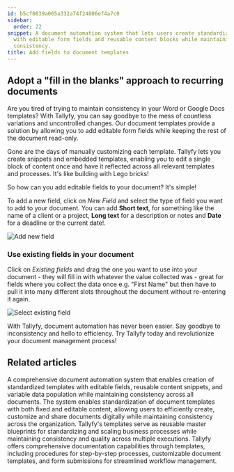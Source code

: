 ```yaml
---
id: b5cf0039a065a332a74f24806ef4a7c0
sidebar:
  order: 22
snippet: A document automation system that lets users create standardized templates
  with editable form fields and reusable content blocks while maintaining document
  consistency.
title: Add fields to document templates
---
```


## Adopt a "fill in the blanks" approach to recurring documents

Are you tired of trying to maintain consistency in your Word or Google Docs templates? With Tallyfy, you can say goodbye to the mess of countless variations and uncontrolled changes. Our document templates provide a solution by allowing you to add editable form fields while keeping the rest of the document read-only.

Gone are the days of manually customizing each template. Tallyfy lets you create snippets and embedded templates, enabling you to edit a single block of content once and have it reflected across all relevant templates and processes. It's like building with Lego bricks!

So how can you add editable fields to your document? It's simple!

To add a new field, click on _New Field_ and select the type of field you want to add to your document. You can add **Short text**, for something like the name of a client or a project, **Long text** for a description or notes and **Date** for a deadline or the current date!.

![Add new field](https://screenshots.tallyfy.com/tallyfy%2Fpro%2Fdesktop-light-add-field-document.png)

### Use existing fields in your document

Click on _Existing fields_ and drag the one you want to use into your document - they will fill in with whatever the value collected was - great for fields where you collect the data once e.g. "First Name" but then have to pull it into many different slots throughout the document without re-entering it again.

![Select existing field](https://screenshots.tallyfy.com/tallyfy%2Fpro%2Fdesktop-light-select-existing-field-document.png)

With Tallyfy, document automation has never been easier. Say goodbye to inconsistency and hello to efficiency. Try Tallyfy today and revolutionize your document management process!


## Related articles
<CardGrid>
<LinkTitleCard header="<b>Features > Fill in the blanks</b>" href="/products/pro/tutorials/features/fill-in-the-blanks/" > A comprehensive document automation system that enables creation of standardized templates with editable fields, reusable content snippets, and variable data population while maintaining consistency across all documents. </LinkTitleCard>
<LinkTitleCard header="<b>Documenting > Documents</b>" href="/products/pro/documenting/documents/" > The system enables standardization of document templates with both fixed and editable content, allowing users to efficiently create, customize and share documents digitally while maintaining consistency across the organization. </LinkTitleCard>
<LinkTitleCard header="<b>Documenting > Templates</b>" href="/products/pro/documenting/templates/" > Tallyfy's templates serve as reusable master blueprints for standardizing and scaling business processes while maintaining consistency and quality across multiple executions. </LinkTitleCard>
<LinkTitleCard header="<b>Pro > Essentials</b>" href="/products/pro/documenting/" > Tallyfy offers comprehensive documentation capabilities through templates, including procedures for step-by-step processes, customizable document templates, and form submissions for streamlined workflow management. </LinkTitleCard>
</CardGrid>